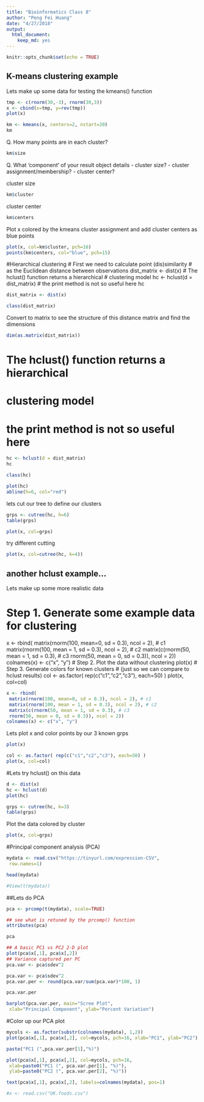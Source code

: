 ```yaml
---
title: "Bioinformatics Class 8"
author: "Peng Fei Huang"
date: "4/27/2018"
output: 
  html_document: 
    keep_md: yes
---
```


```r
knitr::opts_chunk$set(echo = TRUE)
```

## K-means clustering example 

Lets make up some data for testing the kmeans() function 

```r
tmp <- c(rnorm(30,-3), rnorm(30,3))
x <- cbind(x=tmp, y=rev(tmp))
plot(x)
```



```r
km <- kmeans(x, centers=2, nstart=20)
km
```


Q. How many points are in each cluster? 

```r
km$size
```

Q. What ‘component’ of your result object details
 - cluster size?
 - cluster assignment/membership?
 - cluster center?
 
cluster size
```r
km$cluster
```

cluster center 
```r
km$centers
```

Plot x colored by the kmeans cluster assignment and add cluster centers as blue points

```r
plot(x, col=km$cluster, pch=16)
points(km$centers, col="blue", pch=15)
```

#Hierarchical clustering 
# First we need to calculate point (dis)similarity
# as the Euclidean distance between observations
dist_matrix <- dist(x)
# The hclust() function returns a hierarchical
# clustering model
hc <- hclust(d = dist_matrix)
# the print method is not so useful here
hc 
```r
dist_matrix <- dist(x)
```
```r
class(dist_matrix)
```
Convert to matrix to see the structure of this distance matrix and find the dimensions 

```r
dim(as.matrix(dist_matrix))
```
# The hclust() function returns a hierarchical
# clustering model
# the print method is not so useful here
```r
hc <- hclust(d = dist_matrix)
hc
```
```r
class(hc)
```

```r
plot(hc)
abline(h=6, col="red")
```


lets cut our tree to define our clusters 

```r
grps <- cutree(hc, h=6)
table(grps)
```


```r
plot(x, col=grps)
```

try different cutting 
```r
plot(x, col=cutree(hc, k=4))
```

## another hclust example...
Lets make up some more realistic data

# Step 1. Generate some example data for clustering
x <- rbind(
 matrix(rnorm(100, mean=0, sd = 0.3), ncol = 2), # c1
 matrix(rnorm(100, mean = 1, sd = 0.3), ncol = 2), # c2
 matrix(c(rnorm(50, mean = 1, sd = 0.3), # c3
 rnorm(50, mean = 0, sd = 0.3)), ncol = 2))
colnames(x) <- c("x", "y")
# Step 2. Plot the data without clustering
plot(x)
# Step 3. Generate colors for known clusters
# (just so we can compare to hclust results)
col <- as.factor( rep(c("c1","c2","c3"), each=50) )
plot(x, col=col)

```r
x <- rbind(
 matrix(rnorm(100, mean=0, sd = 0.3), ncol = 2), # c1
 matrix(rnorm(100, mean = 1, sd = 0.3), ncol = 2), # c2
 matrix(c(rnorm(50, mean = 1, sd = 0.3), # c3
 rnorm(50, mean = 0, sd = 0.3)), ncol = 2))
colnames(x) <- c("x", "y")
```
Lets plot x and color points by our 3 known grps
```r
plot(x)
```

```r
col <- as.factor( rep(c("c1","c2","c3"), each=50) )
plot(x, col=col)
```


#Lets try hclust() on this data 
```r
d <- dist(x)
hc <- hclust(d)
plot(hc)

```

```r
grps <- cutree(hc, k=3)
table(grps)
```

Plot the data colored by cluster 
```r
plot(x, col=grps)
```

#Principal component analysis (PCA)

```r
mydata <- read.csv("https://tinyurl.com/expression-CSV",
 row.names=1)

head(mydata)
```

```r
#View(t(mydata))
```

##Lets do PCA
```r
pca <- prcomp(t(mydata), scale=TRUE) 

## see what is retuned by the prcomp() function 
attributes(pca)
```

```r
pca
```
```r
## A basic PC1 vs PC2 2-D plot
plot(pca$x[,1], pca$x[,2])
## Variance captured per PC
pca.var <- pca$sdev^2 
```


```r
pca.var <- pca$sdev^2
pca.var.per <- round(pca.var/sum(pca.var)*100, 1)

pca.var.per
```

```r
barplot(pca.var.per, main="Scree Plot",
 xlab="Principal Component", ylab="Percent Variation")
```

#Color up our PCA plot


```r
mycols <- as.factor(substr(colnames(mydata), 1,2))
plot(pca$x[,1], pca$x[,2], col=mycols, pch=16, xlab="PC1", ylab="PC2")

```


```r
paste("PC1 (",pca.var.per[1],"%)")

```





```r
plot(pca$x[,1], pca$x[,2], col=mycols, pch=16,
 xlab=paste0("PC1 (", pca.var.per[1], "%)"),
 ylab=paste0("PC2 (", pca.var.per[2], "%)")) 

text(pca$x[,1], pca$x[,2], labels=colnames(mydata), pos=1)
```



```r
#x <- read.csv("UK.foods.csv")
```
















